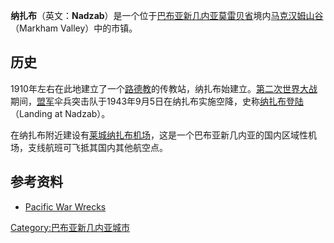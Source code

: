 {{noteTA
|G1 = TO
}}

'''纳扎布'''（英文：'''Nadzab'''）是一个位于[[巴布亚新几内亚|巴布亚新几内亚]][[莫雷贝省|莫雷贝省]]境内[[马克汉姆山谷|马克汉姆山谷]]（Markham Valley）中的市镇。

==历史==
1910年左右在此地建立了一个[[路德教|路德教]]的传教站，纳扎布始建立。[[第二次世界大战|第二次世界大战]]期间，[[盟军|盟军]]伞兵突击队于1943年9月5日在纳扎布实施空降，史称[[纳扎布登陆|纳扎布登陆]]（Landing at Nadzab）。

在纳扎布附近建设有[[莱城纳扎布机场|莱城纳扎布机场]]，这是一个巴布亚新几内亚的国内区域性机场，支线航班可飞抵其国内其他航空点。

==参考资料==
*{{en}}[http://www.pacificwrecks.com/provinces/png_nadzab.html Pacific War Wrecks]

{{coord|6|33|S|146|42|E|display=title|region:PG_type:city_source:GNS-enwiki}}

[[Category:巴布亚新几内亚城市|Category:巴布亚新几内亚城市]]